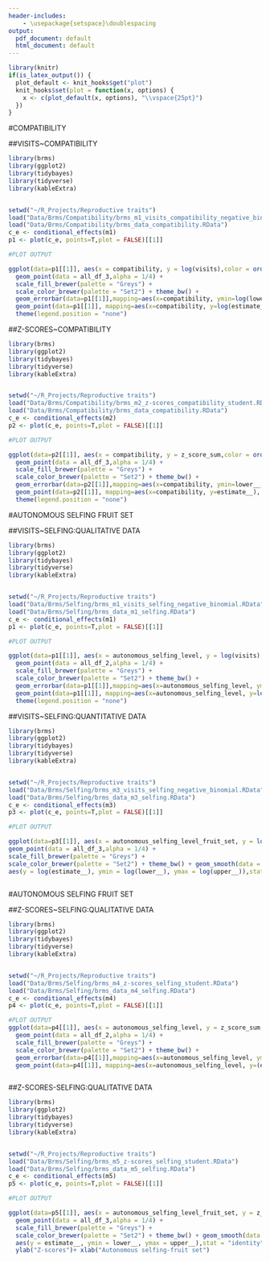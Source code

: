 ```yaml
---
header-includes:
    - \usepackage{setspace}\doublespacing
output:
  pdf_document: default
  html_document: default
---
```



\setlength{\abovedisplayskip}{25pt}
\setlength{\belowdisplayskip}{25pt}
\setlength{\abovedisplayshortskip}{25pt}
\setlength{\belowdisplayshortskip}{25pt}

```r
library(knitr)
if(is_latex_output()) {
  plot_default <- knit_hooks$get("plot")
  knit_hooks$set(plot = function(x, options) { 
    x <- c(plot_default(x, options), "\\vspace{25pt}")
  })
}
```

#COMPATIBILITY

##VISITS~COMPATIBILITY

```r
library(brms)
library(ggplot2)
library(tidybayes)
library(tidyverse)
library(kableExtra)


setwd("~/R_Projects/Reproductive traits") 
load("Data/Brms/Compatibility/brms_m1_visits_compatibility_negative_binomial.RData")
load("Data/Brms/Compatibility/brms_data_compatibility.RData")
c_e <- conditional_effects(m1)
p1 <- plot(c_e, points=T,plot = FALSE)[[1]]

#PLOT OUTPUT

ggplot(data=p1[[1]], aes(x = compatibility, y = log(visits),color = ordered(compatibility))) +
  geom_point(data = all_df_3,alpha = 1/4) + 
  scale_fill_brewer(palette = "Greys") +
  scale_color_brewer(palette = "Set2") + theme_bw() +
  geom_errorbar(data=p1[[1]],mapping=aes(x=compatibility, ymin=log(lower__), ymax=log(upper__)), width=.1, color="black")+
  geom_point(data=p1[[1]], mapping=aes(x=compatibility, y=log(estimate__)), color="black") + ylab("log(Visits)") + xlab("Compatibility")+
  theme(legend.position = "none")


```


##Z-SCORES~COMPATIBILITY


```r
library(brms)
library(ggplot2)
library(tidybayes)
library(tidyverse)
library(kableExtra)


setwd("~/R_Projects/Reproductive traits") 
load("Data/Brms/Compatibility/brms_m2_z-scores_compatibility_student.RData")
load("Data/Brms/Compatibility/brms_data_compatibility.RData")
c_e <- conditional_effects(m2)
p2 <- plot(c_e, points=T,plot = FALSE)[[1]]

#PLOT OUTPUT

ggplot(data=p2[[1]], aes(x = compatibility, y = z_score_sum,color = ordered(compatibility))) +
  geom_point(data = all_df_3,alpha = 1/4) + 
  scale_fill_brewer(palette = "Greys") +
  scale_color_brewer(palette = "Set2") + theme_bw() +
  geom_errorbar(data=p2[[1]],mapping=aes(x=compatibility, ymin=lower__, ymax=upper__), width=.1, color="black")+
  geom_point(data=p2[[1]], mapping=aes(x=compatibility, y=estimate__), color="black") + ylab("Z-score") + xlab("Compatibility")+
  theme(legend.position = "none")


```

\newpage


#AUTONOMOUS SELFING FRUIT SET 

##VISITS~SELFING:QUALITATIVE DATA

```r
library(brms)
library(ggplot2)
library(tidybayes)
library(tidyverse)
library(kableExtra)


setwd("~/R_Projects/Reproductive traits") 
load("Data/Brms/Selfing/brms_m1_visits_selfing_negative_binomial.RData")
load("Data/Brms/Selfing/brms_data_m1_selfing.RData")
c_e <- conditional_effects(m1)
p1 <- plot(c_e, points=T,plot = FALSE)[[1]]

#PLOT OUTPUT

ggplot(data=p1[[1]], aes(x = autonomous_selfing_level, y = log(visits),color = ordered(autonomous_selfing_level))) +
  geom_point(data = all_df_2,alpha = 1/4) + 
  scale_fill_brewer(palette = "Greys") +
  scale_color_brewer(palette = "Set2") + theme_bw() +
  geom_errorbar(data=p1[[1]],mapping=aes(x=autonomous_selfing_level, ymin=log(lower__), ymax=log(upper__)), width=.1, color="black")+
  geom_point(data=p1[[1]], mapping=aes(x=autonomous_selfing_level, y=log(estimate__)), color="black") + ylab("log(Visits)") + xlab("Autonomous selfing level")+
  theme(legend.position = "none")


```

##VISITS~SELFING:QUANTITATIVE DATA

```r
library(brms)
library(ggplot2)
library(tidybayes)
library(tidyverse)
library(kableExtra)


setwd("~/R_Projects/Reproductive traits") 
load("Data/Brms/Selfing/brms_m3_visits_selfing_negative_binomial.RData")
load("Data/Brms/Selfing/brms_data_m3_selfing.RData")
c_e <- conditional_effects(m3)
p3 <- plot(c_e, points=T,plot = FALSE)[[1]]

#PLOT OUTPUT

ggplot(data=p3[[1]], aes(x = autonomous_selfing_level_fruit_set, y = log(visits))) +
geom_point(data = all_df_3,alpha = 1/4) + 
scale_fill_brewer(palette = "Greys") +
scale_color_brewer(palette = "Set2") + theme_bw() + geom_smooth(data = p3[[1]],
aes(y = log(estimate__), ymin = log(lower__), ymax = log(upper__)),stat = "identity", color = "black", alpha = 0.1, size = 1/2)



```

\newpage

#AUTONOMOUS SELFING FRUIT SET 

##Z-SCORES~SELFING:QUALITATIVE DATA


```r
library(brms)
library(ggplot2)
library(tidybayes)
library(tidyverse)
library(kableExtra)


setwd("~/R_Projects/Reproductive traits") 
load("Data/Brms/Selfing/brms_m4_z-scores_selfing_student.RData")
load("Data/Brms/Selfing/brms_data_m4_selfing.RData")
c_e <- conditional_effects(m4)
p4 <- plot(c_e, points=T,plot = FALSE)[[1]]

#PLOT OUTPUT
ggplot(data=p4[[1]], aes(x = autonomous_selfing_level, y = z_score_sum,color = ordered(autonomous_selfing_level))) +
  geom_point(data = all_df_2,alpha = 1/4) + 
  scale_fill_brewer(palette = "Greys") +
  scale_color_brewer(palette = "Set2") + theme_bw() +
  geom_errorbar(data=p4[[1]],mapping=aes(x=autonomous_selfing_level, ymin=(lower__), ymax=(upper__)), width=.1, color="black")+
  geom_point(data=p4[[1]], mapping=aes(x=autonomous_selfing_level, y=(estimate__)), color="black") + ylab("Z-score") + xlab("Selfing level")+theme(legend.position = "none")



```

##Z-SCORES-SELFING:QUALITATIVE DATA


```r
library(brms)
library(ggplot2)
library(tidybayes)
library(tidyverse)
library(kableExtra)


setwd("~/R_Projects/Reproductive traits") 
load("Data/Brms/Selfing/brms_m5_z-scores_selfing_student.RData")
load("Data/Brms/Selfing/brms_data_m5_selfing.RData")
c_e <- conditional_effects(m5)
p5 <- plot(c_e, points=T,plot = FALSE)[[1]]

#PLOT OUTPUT

ggplot(data=p5[[1]], aes(x = autonomous_selfing_level_fruit_set, y = z_score_sum)) +
  geom_point(data = all_df_3,alpha = 1/4) + 
  scale_fill_brewer(palette = "Greys") +
  scale_color_brewer(palette = "Set2") + theme_bw() + geom_smooth(data = p5[[1]],
  aes(y = estimate__, ymin = lower__, ymax = upper__),stat = "identity", color = "black", alpha = 0.1, size = 1/2)+
  ylab("Z-scores")+ xlab("Autonomous selfing-fruit set")

```




